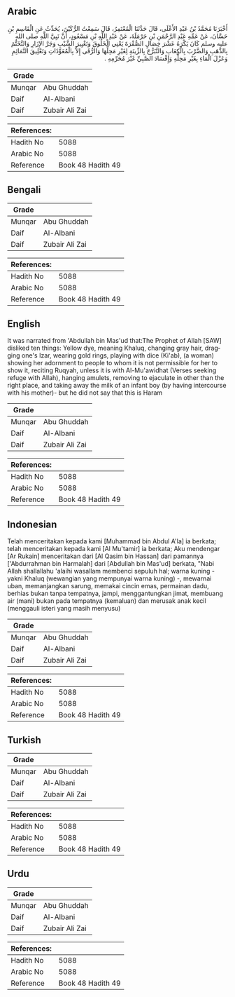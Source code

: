 ## Arabic


<div dir="rtl" lang="ar" style={{fontSize:'larger',backgroundColor:'#f8f9fa',padding:20}}>
أَخْبَرَنَا مُحَمَّدُ بْنُ عَبْدِ الأَعْلَى، قَالَ حَدَّثَنَا الْمُعْتَمِرُ، قَالَ سَمِعْتُ الرُّكَيْنَ، يُحَدِّثُ عَنِ الْقَاسِمِ بْنِ حَسَّانَ، عَنْ عَمِّهِ عَبْدِ الرَّحْمَنِ بْنِ حَرْمَلَةَ، عَنْ عَبْدِ اللَّهِ بْنِ مَسْعُودٍ، أَنَّ نَبِيَّ اللَّهِ صلى الله عليه وسلم كَانَ يَكْرَهُ عَشْرَ خِصَالٍ الصُّفْرَةَ يَعْنِي الْخَلُوقَ وَتَغْيِيرَ الشَّيْبِ وَجَرَّ الإِزَارِ وَالتَّخَتُّمَ بِالذَّهَبِ وَالضَّرْبَ بِالْكِعَابِ وَالتَّبَرُّجَ بِالزِّينَةِ لِغَيْرِ مَحِلِّهَا وَالرُّقَى إِلاَّ بِالْمُعَوِّذَاتِ وَتَعْلِيقَ التَّمَائِمِ وَعَزْلَ الْمَاءِ بِغَيْرِ مَحِلِّهِ وَإِفْسَادَ الصَّبِيِّ غَيْرَ مُحَرِّمِهِ ‏.‏
</div>
<div style={{backgroundColor:'#f8f9fa',padding:20, marginBottom: 10}}><table> <thead> <tr> <th>Grade</th> <th></th> </tr> </thead> <tbody> <tr><td>Munqar</td><td>Abu Ghuddah</td></tr><tr><td>Daif</td><td>Al-Albani</td></tr><tr><td>Daif</td><td>Zubair Ali Zai</td></tr></tbody></table><table> <thead> <tr> <th>References:</th> <th></th> </tr> </thead> <tbody><tr><td>Hadith No</td><td>5088</td></tr><tr><td>Arabic No</td><td>5088</td></tr><tr><td>Reference</td><td>Book 48 Hadith 49</td></tr></tbody></table></div>

## Bengali


<div dir="ltr" lang="bn" style={{fontSize:'larger',backgroundColor:'#f8f9fa',padding:20}}>

</div>
<div style={{backgroundColor:'#f8f9fa',padding:20, marginBottom: 10}}><table> <thead> <tr> <th>Grade</th> <th></th> </tr> </thead> <tbody> <tr><td>Munqar</td><td>Abu Ghuddah</td></tr><tr><td>Daif</td><td>Al-Albani</td></tr><tr><td>Daif</td><td>Zubair Ali Zai</td></tr></tbody></table><table> <thead> <tr> <th>References:</th> <th></th> </tr> </thead> <tbody><tr><td>Hadith No</td><td>5088</td></tr><tr><td>Arabic No</td><td>5088</td></tr><tr><td>Reference</td><td>Book 48 Hadith 49</td></tr></tbody></table></div>

## English


<div dir="ltr" lang="en" style={{fontSize:'larger',backgroundColor:'#f8f9fa',padding:20}}>
It was narrated from 'Abdullah bin Mas'ud that:The Prophet of Allah [SAW] disliked ten things: Yellow dye, meaning Khaluq, changing gray hair, dragging one's Izar, wearing gold rings, playing with dice (Ki'ab), (a woman) showing her adornment to people to whom it is not permissible for her to show it, reciting Ruqyah, unless it is with Al-Mu'awidhat (Verses seeking refuge with Allah), hanging amulets, removing to ejaculate in other than the right place, and taking away the milk of an infant boy (by having intercourse with his mother)- but he did not say that this is Haram
</div>
<div style={{backgroundColor:'#f8f9fa',padding:20, marginBottom: 10}}><table> <thead> <tr> <th>Grade</th> <th></th> </tr> </thead> <tbody> <tr><td>Munqar</td><td>Abu Ghuddah</td></tr><tr><td>Daif</td><td>Al-Albani</td></tr><tr><td>Daif</td><td>Zubair Ali Zai</td></tr></tbody></table><table> <thead> <tr> <th>References:</th> <th></th> </tr> </thead> <tbody><tr><td>Hadith No</td><td>5088</td></tr><tr><td>Arabic No</td><td>5088</td></tr><tr><td>Reference</td><td>Book 48 Hadith 49</td></tr></tbody></table></div>

## Indonesian


<div dir="ltr" lang="id" style={{fontSize:'larger',backgroundColor:'#f8f9fa',padding:20}}>
Telah menceritakan kepada kami [Muhammad bin Abdul A'la] ia berkata; telah menceritakan kepada kami [Al Mu'tamir] ia berkata; Aku mendengar [Ar Rukain] menceritakan dari [Al Qasim bin Hassan] dari pamannya ['Abdurrahman bin Harmalah] dari [Abdullah bin Mas'ud] berkata, "Nabi Allah shallallahu 'alaihi wasallam membenci sepuluh hal; warna kuning -yakni Khaluq (wewangian yang mempunyai warna kuning) -, mewarnai uban, memanjangkan sarung, memakai cincin emas, permainan dadu, berhias bukan tanpa tempatnya, jampi, menggantungkan jimat, membuang air (mani) bukan pada tempatnya (kemaluan) dan merusak anak kecil (menggauli isteri yang masih menyusu)
</div>
<div style={{backgroundColor:'#f8f9fa',padding:20, marginBottom: 10}}><table> <thead> <tr> <th>Grade</th> <th></th> </tr> </thead> <tbody> <tr><td>Munqar</td><td>Abu Ghuddah</td></tr><tr><td>Daif</td><td>Al-Albani</td></tr><tr><td>Daif</td><td>Zubair Ali Zai</td></tr></tbody></table><table> <thead> <tr> <th>References:</th> <th></th> </tr> </thead> <tbody><tr><td>Hadith No</td><td>5088</td></tr><tr><td>Arabic No</td><td>5088</td></tr><tr><td>Reference</td><td>Book 48 Hadith 49</td></tr></tbody></table></div>

## Turkish


<div dir="ltr" lang="tr" style={{fontSize:'larger',backgroundColor:'#f8f9fa',padding:20}}>

</div>
<div style={{backgroundColor:'#f8f9fa',padding:20, marginBottom: 10}}><table> <thead> <tr> <th>Grade</th> <th></th> </tr> </thead> <tbody> <tr><td>Munqar</td><td>Abu Ghuddah</td></tr><tr><td>Daif</td><td>Al-Albani</td></tr><tr><td>Daif</td><td>Zubair Ali Zai</td></tr></tbody></table><table> <thead> <tr> <th>References:</th> <th></th> </tr> </thead> <tbody><tr><td>Hadith No</td><td>5088</td></tr><tr><td>Arabic No</td><td>5088</td></tr><tr><td>Reference</td><td>Book 48 Hadith 49</td></tr></tbody></table></div>

## Urdu


<div dir="rtl" lang="ur" style={{fontSize:'larger',backgroundColor:'#f8f9fa',padding:20}}>

</div>
<div style={{backgroundColor:'#f8f9fa',padding:20, marginBottom: 10}}><table> <thead> <tr> <th>Grade</th> <th></th> </tr> </thead> <tbody> <tr><td>Munqar</td><td>Abu Ghuddah</td></tr><tr><td>Daif</td><td>Al-Albani</td></tr><tr><td>Daif</td><td>Zubair Ali Zai</td></tr></tbody></table><table> <thead> <tr> <th>References:</th> <th></th> </tr> </thead> <tbody><tr><td>Hadith No</td><td>5088</td></tr><tr><td>Arabic No</td><td>5088</td></tr><tr><td>Reference</td><td>Book 48 Hadith 49</td></tr></tbody></table></div>